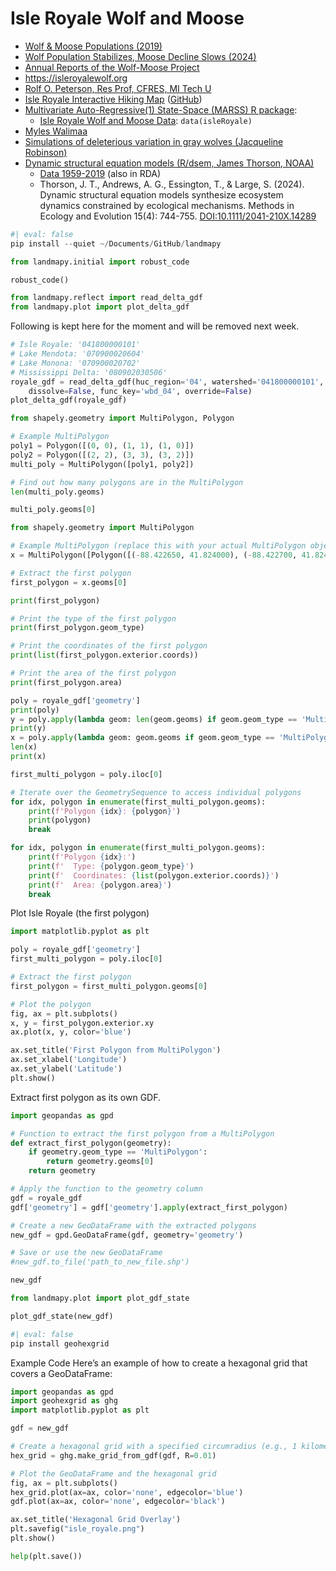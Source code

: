 # Isle Royale Wolf and Moose

- [Wolf & Moose Populations (2019)](https://www.nps.gov/isro/learn/nature/wolf-moose-populations.htm)
- [Wolf Population Stabilizes, Moose Decline Slows (2024)](https://www.mtu.edu/news/2024/04/wolf-population-stabilizes-moose-decline-slows.html)
- [Annual Reports of the Wolf-Moose Project](https://www.isleroyalewolf.org/annual-reports)
- <https://isleroyalewolf.org>
- [Rolf O. Peterson, Res Prof, CFRES, MI Tech U](https://www.mtu.edu/forest/about/faculty-staff/faculty/peterson/)
- [Isle Royale Interactive Hiking Map](https://isle-royale-map.firebaseapp.com/) ([GitHub](https://github.com/brandontrowe/isle-royale-interactive-map?tab=readme-ov-file))
- [Multivariate Auto-Regressive(1) State-Space (MARSS) R package](https://atsa-es.github.io/MARSS/):
  - [Isle Royale Wolf and Moose Data](https://atsa-es.github.io/MARSS/reference/isleRoyal.html): `data(isleRoyale)`
- [Myles Walimaa](https://mwalimaa.github.io/portfolio/)
- [Simulations of deleterious variation in gray wolves (Jacqueline Robinson)](https://github.com/jarobin/wolf_demography_2019)
- [Dynamic structural equation models (R/dsem, James Thorson, NOAA)](https://github.com/James-Thorson-NOAA/dsem)
  - [Data 1959-2019](https://github.com/James-Thorson-NOAA/dsem/tree/main/data-raw)
(also in RDA)
  - Thorson, J. T., Andrews, A. G., Essington, T., & Large, S. (2024). Dynamic structural equation models synthesize ecosystem dynamics constrained by ecological mechanisms. Methods in Ecology and Evolution 15(4): 744-755. [DOI:10.1111/2041-210X.14289](https://doi.org/10.1111/2041-210X.14289)

```python
#| eval: false
pip install --quiet ~/Documents/GitHub/landmapy
```

```python
from landmapy.initial import robust_code

robust_code()
```

```python
from landmapy.reflect import read_delta_gdf
from landmapy.plot import plot_delta_gdf
```

Following is kept here for the moment and will be removed next week.

```python
# Isle Royale: '041800000101'
# Lake Mendota: '070900020604'
# Lake Monona: '070900020702'
# Mississippi Delta: '080902030506'
royale_gdf = read_delta_gdf(huc_region='04', watershed='041800000101',
    dissolve=False, func_key='wbd_04', override=False)
plot_delta_gdf(royale_gdf)
```

```python
from shapely.geometry import MultiPolygon, Polygon

# Example MultiPolygon
poly1 = Polygon([(0, 0), (1, 1), (1, 0)])
poly2 = Polygon([(2, 2), (3, 3), (3, 2)])
multi_poly = MultiPolygon([poly1, poly2])

# Find out how many polygons are in the MultiPolygon
len(multi_poly.geoms)
```

```python
multi_poly.geoms[0]
```

```python
from shapely.geometry import MultiPolygon

# Example MultiPolygon (replace this with your actual MultiPolygon object)
x = MultiPolygon([Polygon([(-88.422650, 41.824000), (-88.422700, 41.824050), (-88.422750, 41.824100), (-88.422650, 41.824000)])])

# Extract the first polygon
first_polygon = x.geoms[0]

print(first_polygon)

# Print the type of the first polygon
print(first_polygon.geom_type)

# Print the coordinates of the first polygon
print(list(first_polygon.exterior.coords))

# Print the area of the first polygon
print(first_polygon.area)
```

```python
poly = royale_gdf['geometry']
print(poly)
y = poly.apply(lambda geom: len(geom.geoms) if geom.geom_type == 'MultiPolygon' else 1)
print(y)
x = poly.apply(lambda geom: geom.geoms if geom.geom_type == 'MultiPolygon' else 1)
len(x)
print(x)
```

```python
first_multi_polygon = poly.iloc[0]

# Iterate over the GeometrySequence to access individual polygons
for idx, polygon in enumerate(first_multi_polygon.geoms):
    print(f'Polygon {idx}: {polygon}')
    print(polygon)
    break
```

```python
for idx, polygon in enumerate(first_multi_polygon.geoms):
    print(f'Polygon {idx}:')
    print(f'  Type: {polygon.geom_type}')
    print(f'  Coordinates: {list(polygon.exterior.coords)}')
    print(f'  Area: {polygon.area}')
    break
```

Plot Isle Royale (the first polygon)

```python
import matplotlib.pyplot as plt

poly = royale_gdf['geometry']
first_multi_polygon = poly.iloc[0]

# Extract the first polygon
first_polygon = first_multi_polygon.geoms[0]

# Plot the polygon
fig, ax = plt.subplots()
x, y = first_polygon.exterior.xy
ax.plot(x, y, color='blue')

ax.set_title('First Polygon from MultiPolygon')
ax.set_xlabel('Longitude')
ax.set_ylabel('Latitude')
plt.show()
```

Extract first polygon as its own GDF.

```python
import geopandas as gpd

# Function to extract the first polygon from a MultiPolygon
def extract_first_polygon(geometry):
    if geometry.geom_type == 'MultiPolygon':
        return geometry.geoms[0]
    return geometry

# Apply the function to the geometry column
gdf = royale_gdf
gdf['geometry'] = gdf['geometry'].apply(extract_first_polygon)

# Create a new GeoDataFrame with the extracted polygons
new_gdf = gpd.GeoDataFrame(gdf, geometry='geometry')

# Save or use the new GeoDataFrame
#new_gdf.to_file('path_to_new_file.shp')

new_gdf
```

```python
from landmapy.plot import plot_gdf_state

plot_gdf_state(new_gdf)
```

```python
#| eval: false
pip install geohexgrid
```

Example Code
Here's an example of how to create a hexagonal grid that covers a GeoDataFrame:


```python
import geopandas as gpd
import geohexgrid as ghg
import matplotlib.pyplot as plt

gdf = new_gdf

# Create a hexagonal grid with a specified circumradius (e.g., 1 kilometers)
hex_grid = ghg.make_grid_from_gdf(gdf, R=0.01)

# Plot the GeoDataFrame and the hexagonal grid
fig, ax = plt.subplots()
hex_grid.plot(ax=ax, color='none', edgecolor='blue')
gdf.plot(ax=ax, color='none', edgecolor='black')

ax.set_title('Hexagonal Grid Overlay')
plt.savefig("isle_royale.png")
plt.show()
```

```python
help(plt.save())
```
